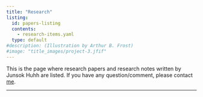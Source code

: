 ```yaml
---
title: "Research"
listing: 
  id: papers-listing
  contents:
    - research-items.yaml
  type: default
#description: (Illustration by Arthur B. Frost)
#image: "title_images/project-3.jfif"
---
```


This is the page where research papers and research notes written by Junsok Huhh are listed. If you have any question/comment, please contact [me](anarinsk@gmail.com).

--------------

:::{.papers-listing}
:::

